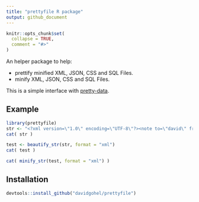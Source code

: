 ```yaml
---
title: "prettyfile R package"
output: github_document
---
```


```r
knitr::opts_chunk$set(
  collapse = TRUE,
  comment = "#>"
)
```

An helper package to help: 

* prettify minified XML, JSON, CSS and SQL Files.
* minify XML, JSON, CSS and SQL Files.

This is a simple interface with [pretty-data](http://www.eslinstructor.net/pretty-data/). 

## Example

```r
library(prettyfile)
str <- "<?xml version=\"1.0\" encoding=\"UTF-8\"?><note to=\"david\" from=\"world\">hello</note><note to=\"world\" from=\"david\">hello</note>"
cat( str )
```

```r
test <- beautify_str(str, format = "xml") 
cat( test )
```

```r
cat( minify_str(test, format = "xml") )
```

## Installation

```r
devtools::install_github("davidgohel/prettyfile")
```

